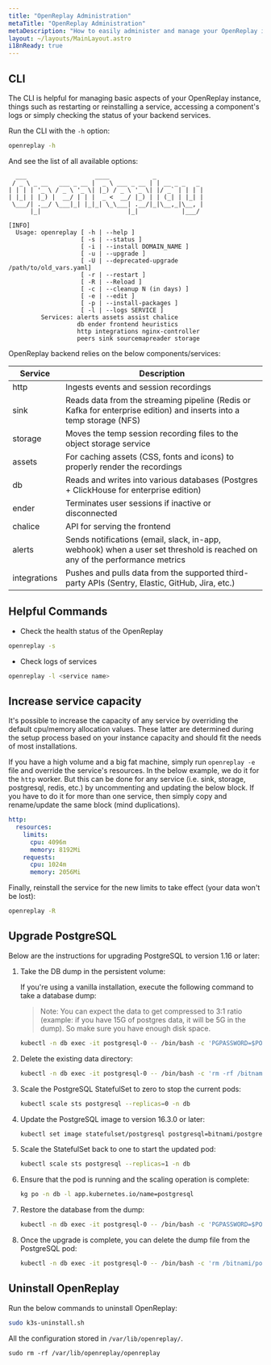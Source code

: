 ```yaml
---
title: "OpenReplay Administration"
metaTitle: "OpenReplay Administration"
metaDescription: "How to easily administer and manage your OpenReplay instance."
layout: ~/layouts/MainLayout.astro
i18nReady: true
---
```


## CLI

The CLI is helpful for managing basic aspects of your OpenReplay instance, things such as restarting or reinstalling a service, accessing a component's logs or simply checking the status of your backend services.

Run the CLI with the `-h` option:

```bash
openreplay -h
```

And see the list of all available options:

```shellsession
  ___                   ____            _
 / _ \ _ __   ___ _ __ |  _ \ ___ _ __ | | __ _ _   _
| | | | '_ \ / _ \ '_ \| |_) / _ \ '_ \| |/ _` | | | |
| |_| | |_) |  __/ | | |  _ <  __/ |_) | | (_| | |_| |
 \___/| .__/ \___|_| |_|_| \_\___| .__/|_|\__,_|\__, |
      |_|                        |_|            |___/

[INFO]
  Usage: openreplay [ -h | --help ]
                    [ -s | --status ]
                    [ -i | --install DOMAIN_NAME ]
                    [ -u | --upgrade ]
                    [ -U | --deprecated-upgrade /path/to/old_vars.yaml]
                    [ -r | --restart ]
                    [ -R | --Reload ]
                    [ -c | --cleanup N (in days) ]
                    [ -e | --edit ]
                    [ -p | --install-packages ]
                    [ -l | --logs SERVICE ]
         Services: alerts assets assist chalice
                   db ender frontend heuristics
                   http integrations nginx-controller
                   peers sink sourcemapreader storage
```

OpenReplay backend relies on the below components/services:

| Service | Description |
|---------|-------------|
| http | Ingests events and session recordings |
| sink | Reads data from the streaming pipeline (Redis or Kafka for enterprise edition) and inserts into a temp storage (NFS) |
| storage | Moves the temp session recording files to the object storage service |
| assets | For caching assets (CSS, fonts and icons) to properly render the recordings |
| db | Reads and writes into various databases (Postgres + ClickHouse for enterprise edition) |
| ender | Terminates user sessions if inactive or disconnected |
| chalice | API for serving the frontend |
| alerts | Sends notifications (email, slack, in-app, webhook) when a user set threshold is reached on any of the performance metrics |
| integrations |  Pushes and pulls data from the supported third-party APIs (Sentry, Elastic, GitHub, Jira, etc.) |

## Helpful Commands

- Check the health status of the OpenReplay

```sh
openreplay -s
```

- Check logs of services

```sh
openreplay -l <service name>
```

## Increase service capacity

It's possible to increase the capacity of any service by overriding the default cpu/memory allocation values. These latter are determined during the setup process based on your instance capacity and should fit the needs of most installations.

 If you have a high volume and a big fat machine, simply run `openreplay -e` file and override the service's resources. In the below example, we do it for the `http` worker. But this can be done for any service (i.e. sink, storage, postgresql, redis, etc.) by uncommenting and updating the below block. If you have to do it for more than one service, then simply copy and rename/update the same block (mind duplications).

```yaml
http:
  resources:
    limits:
      cpu: 4096m
      memory: 8192Mi
    requests:
      cpu: 1024m
      memory: 2056Mi
```

Finally, reinstall the service for the new limits to take effect (your data won't be lost):

```bash
openreplay -R
```

## Upgrade PostgreSQL

Below are the instructions for upgrading PostgreSQL to version 1.16 or later:

1. Take the DB dump in the persistent volume:

   If you're using a vanilla installation, execute the following command to take a database dump:

   > Note: You can expect the data to get compressed to 3:1 ratio (example: if you have 15G of postgres data, it will be 5G in the dump). So make sure you have enough disk space.

   ```sh
   kubectl -n db exec -it postgresql-0 -- /bin/bash -c 'PGPASSWORD=$POSTGRES_PASSWORD PGUSER=postgres pg_dumpall -v > /bitnami/postgresql/dumpall.sql'
   ```

2. Delete the existing data directory:

   ```sh
   kubectl -n db exec -it postgresql-0 -- /bin/bash -c 'rm -rf /bitnami/postgresql/data'
   ```

3. Scale the PostgreSQL StatefulSet to zero to stop the current pods:

   ```sh
   kubectl scale sts postgresql --replicas=0 -n db
   ```

4. Update the PostgreSQL image to version 16.3.0 or later:

   ```sh
   kubectl set image statefulset/postgresql postgresql=bitnami/postgresql:16.3.0 -n db
   ```

5. Scale the StatefulSet back to one to start the updated pod:

   ```sh
   kubectl scale sts postgresql --replicas=1 -n db
   ```

6. Ensure that the pod is running and the scaling operation is complete:

   ```sh
   kg po -n db -l app.kubernetes.io/name=postgresql
   ```

7. Restore the database from the dump:

   ```sh
   kubectl -n db exec -it postgresql-0 -- /bin/bash -c 'PGPASSWORD=$POSTGRES_PASSWORD PGUSER=postgres psql -f /bitnami/postgresql/dumpall.sql'
   ```

8. Once the upgrade is complete, you can delete the dump file from the PostgreSQL pod:

   ```sh
   kubectl -n db exec -it postgresql-0 -- /bin/bash -c 'rm /bitnami/postgresql/dumpall.sql'
   ```

## Uninstall OpenReplay

Run the below commands to uninstall OpenReplay:

```bash
sudo k3s-uninstall.sh
```

All the configuration stored in `/var/lib/openreplay/`.

```
sudo rm -rf /var/lib/openreplay/openreplay
```
